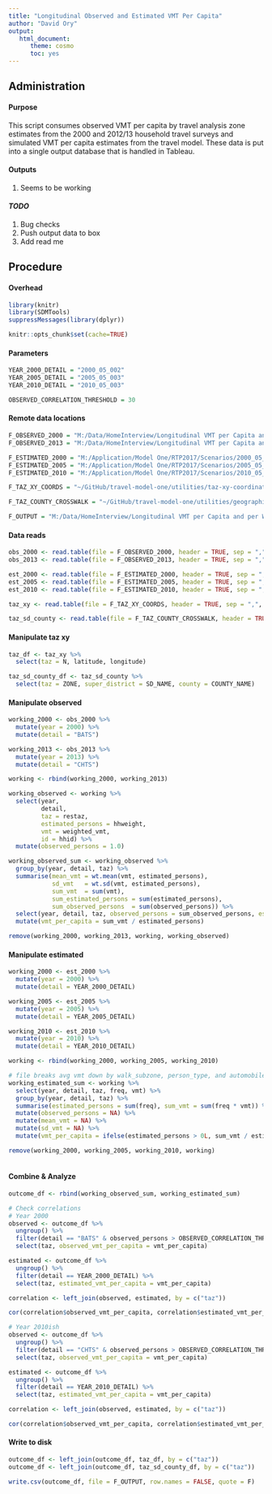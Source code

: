 ```yaml
---
title: "Longitudinal Observed and Estimated VMT Per Capita"
author: "David Ory"
output: 
   html_document:
      theme: cosmo
      toc: yes
---
```


## Administration

#### Purpose
This script consumes observed VMT per capita by travel analysis zone estimates from the 2000 and 2012/13 household travel surveys and simulated VMT per capita estimates from the travel model.  These data is put into a single output database that is handled in Tableau. 


#### Outputs
1.  Seems to be working

#### _TODO_ 
1. Bug checks 
2. Push output data to box
3. Add read me

## Procedure

#### Overhead
```r
library(knitr)
library(SDMTools)
suppressMessages(library(dplyr))
```

```r
knitr::opts_chunk$set(cache=TRUE)
```

#### Parameters
```r
YEAR_2000_DETAIL = "2000_05_002"
YEAR_2005_DETAIL = "2005_05_003"
YEAR_2010_DETAIL = "2010_05_003"

OBSERVED_CORRELATION_THRESHOLD = 30

```


#### Remote data locations
```r
F_OBSERVED_2000 = "M:/Data/HomeInterview/Longitudinal VMT per Capita and per Worker/BATS2000_VMT_by_Person.csv"
F_OBSERVED_2013 = "M:/Data/HomeInterview/Longitudinal VMT per Capita and per Worker/CHTS2013_VMT_by_Person.csv"

F_ESTIMATED_2000 = "M:/Application/Model One/RTP2017/Scenarios/2000_05_002/OUTPUT/core_summaries/VehicleMilesTraveled.csv"
F_ESTIMATED_2005 = "M:/Application/Model One/RTP2017/Scenarios/2005_05_003/OUTPUT/core_summaries/VehicleMilesTraveled.csv"
F_ESTIMATED_2010 = "M:/Application/Model One/RTP2017/Scenarios/2010_05_003/OUTPUT/core_summaries/VehicleMilesTraveled.csv"

F_TAZ_XY_COORDS = "~/GitHub/travel-model-one/utilities/taz-xy-coordinates/taz_nodes_WGS84.csv"

F_TAZ_COUNTY_CROSSWALK = "~/GitHub/travel-model-one/utilities/geographies/taz-superdistrict-county.csv"

F_OUTPUT = "M:/Data/HomeInterview/Longitudinal VMT per Capita and per Worker/long-obs-est-vmt-per-capita.csv"

```

#### Data reads
```r
obs_2000 <- read.table(file = F_OBSERVED_2000, header = TRUE, sep = ",", stringsAsFactors = FALSE)
obs_2013 <- read.table(file = F_OBSERVED_2013, header = TRUE, sep = ",", stringsAsFactors = FALSE)

est_2000 <- read.table(file = F_ESTIMATED_2000, header = TRUE, sep = ",", stringsAsFactors = FALSE)
est_2005 <- read.table(file = F_ESTIMATED_2005, header = TRUE, sep = ",", stringsAsFactors = FALSE)
est_2010 <- read.table(file = F_ESTIMATED_2010, header = TRUE, sep = ",", stringsAsFactors = FALSE)

taz_xy <- read.table(file = F_TAZ_XY_COORDS, header = TRUE, sep = ",", stringsAsFactors = FALSE)

taz_sd_county <- read.table(file = F_TAZ_COUNTY_CROSSWALK, header = TRUE, sep = ",", stringsAsFactors = FALSE)

```

#### Manipulate taz xy
```r
taz_df <- taz_xy %>%
  select(taz = N, latitude, longitude)

taz_sd_county_df <- taz_sd_county %>%
  select(taz = ZONE, super_district = SD_NAME, county = COUNTY_NAME)
```


#### Manipulate observed
```r
working_2000 <- obs_2000 %>%
  mutate(year = 2000) %>%
  mutate(detail = "BATS")

working_2013 <- obs_2013 %>%
  mutate(year = 2013) %>%
  mutate(detail = "CHTS")

working <- rbind(working_2000, working_2013)

working_observed <- working %>%
  select(year, 
         detail, 
         taz = restaz, 
         estimated_persons = hhweight, 
         vmt = weighted_vmt,
         id = hhid) %>%
  mutate(observed_persons = 1.0)

working_observed_sum <- working_observed %>%
  group_by(year, detail, taz) %>%
  summarise(mean_vmt = wt.mean(vmt, estimated_persons),
            sd_vmt   = wt.sd(vmt, estimated_persons),
            sum_vmt  = sum(vmt),
            sum_estimated_persons = sum(estimated_persons),
            sum_observed_persons  = sum(observed_persons)) %>%
  select(year, detail, taz, observed_persons = sum_observed_persons, estimated_persons = sum_estimated_persons, mean_vmt, sd_vmt, sum_vmt) %>%
  mutate(vmt_per_capita = sum_vmt / estimated_persons)

remove(working_2000, working_2013, working, working_observed)

```

#### Manipulate estimated
```r
working_2000 <- est_2000 %>%
  mutate(year = 2000) %>%
  mutate(detail = YEAR_2000_DETAIL)

working_2005 <- est_2005 %>%
  mutate(year = 2005) %>%
  mutate(detail = YEAR_2005_DETAIL)

working_2010 <- est_2010 %>%
  mutate(year = 2010) %>%
  mutate(detail = YEAR_2010_DETAIL)

working <- rbind(working_2000, working_2005, working_2010)

# file breaks avg vmt down by walk_subzone, person_type, and automobile sufficiency; need to aggregate back up to taz
working_estimated_sum <- working %>%
  select(year, detail, taz, freq, vmt) %>%
  group_by(year, detail, taz) %>%
  summarise(estimated_persons = sum(freq), sum_vmt = sum(freq * vmt)) %>%
  mutate(observed_persons = NA) %>%
  mutate(mean_vmt = NA) %>%
  mutate(sd_vmt = NA) %>%
  mutate(vmt_per_capita = ifelse(estimated_persons > 0L, sum_vmt / estimated_persons, NA))

remove(working_2000, working_2005, working_2010, working)
  

```

#### Combine & Analyze
```r
outcome_df <- rbind(working_observed_sum, working_estimated_sum)

# Check correlations
# Year 2000
observed <- outcome_df %>%
  ungroup() %>%
  filter(detail == "BATS" & observed_persons > OBSERVED_CORRELATION_THRESHOLD) %>%
  select(taz, observed_vmt_per_capita = vmt_per_capita)

estimated <- outcome_df %>%
  ungroup() %>%
  filter(detail == YEAR_2000_DETAIL) %>%
  select(taz, estimated_vmt_per_capita = vmt_per_capita)

correlation <- left_join(observed, estimated, by = c("taz"))

cor(correlation$observed_vmt_per_capita, correlation$estimated_vmt_per_capita)

# Year 2010ish
observed <- outcome_df %>%
  ungroup() %>%
  filter(detail == "CHTS" & observed_persons > OBSERVED_CORRELATION_THRESHOLD) %>%
  select(taz, observed_vmt_per_capita = vmt_per_capita)

estimated <- outcome_df %>%
  ungroup() %>%
  filter(detail == YEAR_2010_DETAIL) %>%
  select(taz, estimated_vmt_per_capita = vmt_per_capita)

correlation <- left_join(observed, estimated, by = c("taz"))

cor(correlation$observed_vmt_per_capita, correlation$estimated_vmt_per_capita)


```

#### Write to disk
```r
outcome_df <- left_join(outcome_df, taz_df, by = c("taz"))
outcome_df <- left_join(outcome_df, taz_sd_county_df, by = c("taz"))

write.csv(outcome_df, file = F_OUTPUT, row.names = FALSE, quote = F)

```